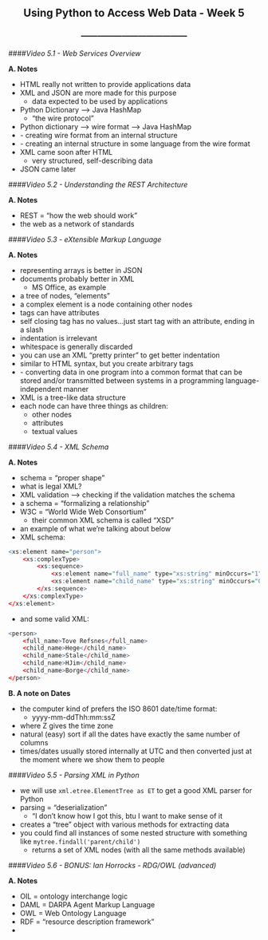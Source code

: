 <center> <h2>Using Python to Access Web Data - Week 5</h2> </center>
<center> <h3>---------------------------------------</h3> </center>

####*Video 5.1 - Web Services Overview*

**A. Notes**

- HTML really not written to provide applications data
- XML and JSON are more made for this purpose
    - data expected to be used by applications
- Python Dictionary --> Java HashMap
    - "the wire protocol"
- Python dictionary --> wire format --> Java HashMap
- \textbf{serialization} - creating wire format from an internal structure
- \textbf{de-serialization} - creating an internal structure in some language from the wire format
- XML came soon after HTML
    - very structured, self-describing data
- JSON came later

####*Video 5.2 - Understanding the REST Architecture*

**A. Notes**

- REST = "how the web should work"
- the web as a network of standards

####*Video 5.3 - eXtensible Markup Language*

**A. Notes**

- representing arrays is better in JSON
- documents probably better in XML
    - MS Office, as example
- a tree of nodes, "elements"
- a complex element is a node containing other nodes
- tags can have attributes
- self closing tag has no values...just start tag with an attribute, ending in a slash
- indentation is irrelevant
- whitespace is generally discarded
- you can use an XML "pretty printer" to get better indentation
- similar to HTML syntax, but you create arbitrary tags
- \textbf{serialization} - converting data in one program into a common format that can be stored and/or transmitted between systems in a programming language-independent manner
- XML is a tree-like data structure
- each node can have three things as children:
    - other nodes
    - attributes
    - textual values

####*Video 5.4 - XML Schema*

**A. Notes**

- schema = "proper shape"
- what is legal XML?
- XML validation --> checking if the validation matches the schema
- a schema = "formalizing a relationship"
- W3C = "World Wide Web Consortium"
    - their common XML schema is called "XSD"
- an example of what we're talking about below
- XML schema:

```r
<xs:element name="person">
    <xs:complexType>
        <xs:sequence>
            <xs:element name="full_name" type="xs:string" minOccurs="1" maxOccurs="1" />
            <xs:element name="child_name" type="xs:string" minOccurs="0" maxOccurs="10" />
        </xs:sequence>
    </xs:complexType>
</xs:element>
```

- and some valid XML:

```r
<person>
    <full_name>Tove Refsnes</full_name>
    <child_name>Hege</child_name>
    <child_name>Stale</child_name>
    <child_name>HJim</child_name>
    <child_name>Borge</child_name>
</person>
```

**B. A note on Dates**

- the computer kind of prefers the ISO 8601 date/time format:
    - yyyy-mm-ddThh:mm:ssZ
- where Z gives the time zone
- natural (easy) sort if all the dates have exactly the same number of columns
- times/dates usually stored internally at UTC and then converted just at the moment where we show them to people

####*Video 5.5 - Parsing XML in Python*

- we will use ```xml.etree.ElementTree as ET``` to get a good XML parser for Python
- parsing = "deserialization"
    - "I don't know how I got this, btu I want to make sense of it
- creates a "tree" object with various methods for extracting data
- you could find all instances of some nested structure with something like ```mytree.findall('parent/child')```
    - returns a set of XML nodes (with all the same methods available)

####*Video 5.6 - BONUS: Ian Horrocks - RDG/OWL (advanced)*

**A. Notes**

- OIL = ontology interchange logic
- DAML = DARPA Agent Markup Language
- OWL = Web Ontology Language
- RDF = "resource description framework"
- 